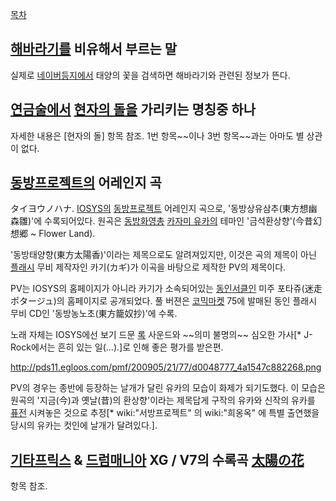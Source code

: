 [[목차]]

== [[해바라기]]를 비유해서 부르는 말 ==
실제로 [[네이버]]등지에서 태양의 꽃을 검색하면 해바라기와 관련된 정보가 뜬다.

== [[연금술]]에서 [[현자의 돌]]을 가리키는 명칭중 하나 ==
자세한 내용은 [현자의 돌] 항목 참조. 1번 항목~~이나 3번 항목~~과는 아마도 별 상관이 없다.

== [[동방프로젝트]]의 어레인지 곡 ==
タイヨウノハナ. [[IOSYS]]의 [[동방프로젝트]] 어레인지 곡으로, '동방상유삼추(東方想幽森雛)'에 수록되어있다.
원곡은 [[동방화영총]] [[카자미 유카]]의 테마인 '금석환상향'(今昔幻想郷 ~ Flower Land).

'동방태양향(東方太陽香)'이라는 제목으로도 알려져있지만, 이것은 곡의 제목이 아닌 [[플래시]] 무비 제작자인 카기(カギ)가 이곡을 바탕으로 제작한 PV의 제목이다.

{{{#!HTML
<object width="560" height="315"><param name="movie" value="//www.youtube.com/v/fv7QNQ4Ic-Q?version=3&amp;hl=ko_KR&amp;rel=0"></param><param name="allowFullScreen" value="true"></param><param name="allowscriptaccess" value="always"></param><embed src="//www.youtube.com/v/fv7QNQ4Ic-Q?version=3&amp;hl=ko_KR&amp;rel=0" type="application/x-shockwave-flash" width="560" height="315" allowscriptaccess="always" allowfullscreen="true"></embed></object>}}}


PV는 IOSYS의 홈페이지가 아니라 카기가 소속되어있는 [[동인서클]]인 미주 포타쥬(迷走ポタージュ)의 홈페이지로 공개되었다. 풀 버젼은 [[코믹마켓]] 75에 발매된 동인 플래시 무비 CD인 '동방농노초(東方籠奴抄)'에 수록.

노래 자체는 IOSYS에선 보기 드문 [[록]] 사운드와 ~~의미 불명의~~ 심오한 가사[* J-Rock에서는 흔히 있는 일(…).]로 인해 좋은 평가를 받은편.

http://pds11.egloos.com/pmf/200905/21/77/d0048777_4a1547c882268.png

PV의 경우는 종반에 등장하는 날개가 달린 유카의 모습이 화제가 되기도했다. 이 모습은 원곡의 '지금(今)과 옛날(昔)의 환상향'이라는 제목답게 구작의 유카와 신작의 유카를 [[퓨전]] 시켜놓은 것으로 추정[* wiki:"서방프로젝트" 의 wiki:"희옹옥" 에 특별 출연했을 당시의 유카는 컷인에 날개가 달려있다.]. 

== [[기타프릭스]] & [[드럼매니아]] XG / V7의 수록곡 [[太陽の花]] ==

항목 참조.
